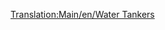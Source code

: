 [[Translation:Main/en/Water Tankers]]{{en/-}}{{hu/Navbox Közúti járművek}}
{{hu/Közúti járművek|name     = Uhl vízszállító
  |img      = Uhl_Water_Tanker.png
  |price    = £4,551 ($9,102)  
  |speed    = 30 mph (48 km/h)
  |annual   = £421 ($842)
  |designed = 1936
  |life     = 15
  |capacity = 21,000 liter [[Main/hu/Víz|víz]]
}}
{{hu/Közúti járművek|name     = Balogh vízszállító
  |img      = Balogh_Water_Tanker.png
  |price    = £5,781 ($11,562)  
  |speed    = 55 mph (88 km/h)
  |annual   = £787 ($1,574)
  |designed = 1978
  |life     = 15
  |capacity = 25,000 liter [[Main/hu/Víz|víz]]
}}
{{hu/Közúti járművek|name     = MPS vízszállító
  |img      = MPS_Water_Tanker.png
  |price    = £6,191 ($12,382) 
  |speed    = 70 mph (112 km/h)
  |annual   = £1,125 ($2,250)
  |designed = 2011
  |life     = 15
  |capacity = 27,000 liter [[Main/hu/Víz|víz]]
}}